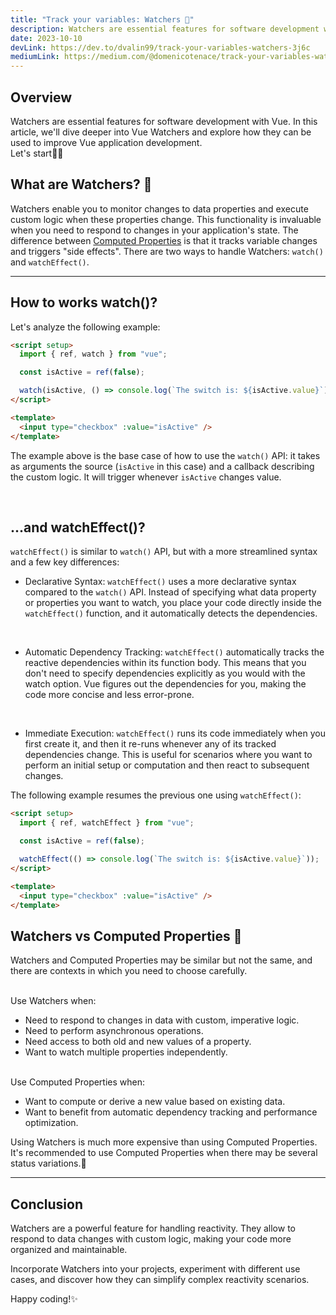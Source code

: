 ```yaml
---
title: "Track your variables: Watchers 👀"
description: Watchers are essential features for software development with Vue.
date: 2023-10-10
devLink: https://dev.to/dvalin99/track-your-variables-watchers-3j6c
mediumLink: https://medium.com/@domenicotenace/track-your-variables-watchers-bbd1ab84c5b2
---
```


## Overview

Watchers are essential features for software development with Vue. In this article, we'll dive deeper into Vue Watchers and explore how they can be used to improve Vue application development.
<br />
Let's start🤙🏻

## What are Watchers? 🤔

Watchers enable you to monitor changes to data properties and execute custom logic when these properties change. This functionality is invaluable when you need to respond to changes in your application's state.
The difference between [Computed Properties](https://dev.to/dvalin99/computed-properties-482) is that it tracks variable changes and triggers "side effects".
There are two ways to handle Watchers: `watch()` and `watchEffect()`.

---

## How to works watch()?

Let's analyze the following example:

```html
<script setup>
  import { ref, watch } from "vue";

  const isActive = ref(false);

  watch(isActive, () => console.log(`The switch is: ${isActive.value}`));
</script>

<template>
  <input type="checkbox" :value="isActive" />
</template>
```

The example above is the base case of how to use the `watch()` API: it takes as arguments the source (`isActive` in this case) and a callback describing the custom logic.
It will trigger whenever `isActive` changes value.

<br />

## ...and watchEffect()?

`watchEffect()` is similar to `watch()` API, but with a more streamlined syntax and a few key differences:

- Declarative Syntax: `watchEffect()` uses a more declarative syntax compared to the `watch()` API. Instead of specifying what data property or properties you want to watch, you place your code directly inside the `watchEffect()` function, and it automatically detects the dependencies.

  <br />

- Automatic Dependency Tracking: `watchEffect()` automatically tracks the reactive dependencies within its function body. This means that you don't need to specify dependencies explicitly as you would with the watch option. Vue figures out the dependencies for you, making the code more concise and less error-prone.

  <br />

- Immediate Execution: `watchEffect()` runs its code immediately when you first create it, and then it re-runs whenever any of its tracked dependencies change. This is useful for scenarios where you want to perform an initial setup or computation and then react to subsequent changes.

The following example resumes the previous one using `watchEffect()`:

```html
<script setup>
  import { ref, watchEffect } from "vue";

  const isActive = ref(false);

  watchEffect(() => console.log(`The switch is: ${isActive.value}`));
</script>

<template>
  <input type="checkbox" :value="isActive" />
</template>
```

## Watchers vs Computed Properties 👊

Watchers and Computed Properties may be similar but not the same, and there are contexts in which you need to choose carefully.

<br />
Use Watchers when:

- Need to respond to changes in data with custom, imperative logic.
- Need to perform asynchronous operations.
- Need access to both old and new values of a property.
- Want to watch multiple properties independently.
  <br />
  <br />

Use Computed Properties when:

- Want to compute or derive a new value based on existing data.
- Want to benefit from automatic dependency tracking and performance optimization.

Using Watchers is much more expensive than using Computed Properties. It's recommended to use Computed Properties when there may be several status variations.🧠

---

## Conclusion

Watchers are a powerful feature for handling reactivity. They allow to respond to data changes with custom logic, making your code more organized and maintainable.

Incorporate Watchers into your projects, experiment with different use cases, and discover how they can simplify complex reactivity scenarios.
  <br />

Happy coding!✨
